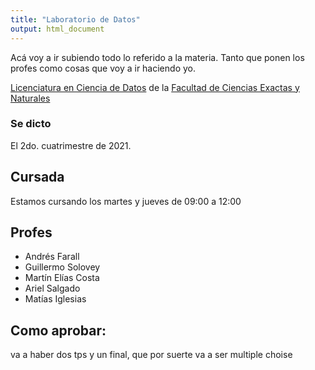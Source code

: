```yaml
---
title: "Laboratorio de Datos"
output: html_document
---
```


<style type="text/css">
.title {
  display: none;
}

#getting-started img {
  margin-right: 10px;
}

</style>

<!-- <div class="row" style="padding-top: 30px;"> -->
<!-- <div class="col-sm-6"> -->
Acá voy a ir subiendo todo lo referido a la materia. Tanto  que ponen los profes como cosas que voy a ir haciendo yo.

[Licenciatura en Ciencia de Datos](https://https://lcd.exactas.uba.ar/) de la 
[Facultad de Ciencias Exactas y Naturales](https://https://lcd.exactas.uba.ar/) 

### Se dicto  
 El 2do. cuatrimestre de 2021.


## Cursada

Estamos cursando los martes y jueves de 09:00 a 12:00

## Profes

- Andrés Farall 
- Guillermo Solovey
- Martín Elías Costa
- Ariel Salgado
- Matías Iglesias

## Como aprobar:

va a haber dos tps y un final, que por suerte va a ser multiple choise


